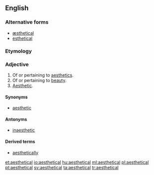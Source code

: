 {{also|æsthetical}}
==English==

===Alternative forms===
* [[æsthetical]]
* [[esthetical]]

===Etymology===
{{suffix|aesthetic|al|lang=en}}

===Adjective===
{{en-adj}}
# Of or pertaining to [[aesthetics]].
# Of or pertaining to [[beauty]].
# [[aesthetic|Aesthetic]].

====Synonyms====
* [[aesthetic]]

====Antonyms====
* [[inaesthetic]]

====Derived terms====
* [[aesthetically]]

[[et:aesthetical]]
[[io:aesthetical]]
[[hu:aesthetical]]
[[ml:aesthetical]]
[[pl:aesthetical]]
[[pt:aesthetical]]
[[sv:aesthetical]]
[[ta:aesthetical]]
[[tr:aesthetical]]
